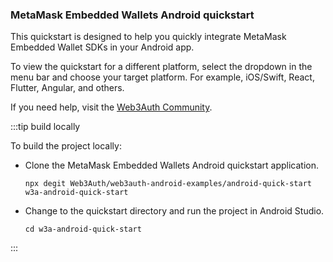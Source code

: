 ### MetaMask Embedded Wallets Android quickstart

This quickstart is designed to help you quickly integrate MetaMask Embedded Wallet SDKs in your
Android app.

To view the quickstart for a different platform, select the dropdown in the menu bar and choose your target
platform. For example, iOS/Swift, React, Flutter, Angular, and others.

If you need help, visit the [Web3Auth Community](https://web3auth.io/community/c/help-pnp/pnp-android/16).

:::tip build locally

To build the project locally:

- Clone the MetaMask Embedded Wallets Android quickstart application.

  ```shell npm2yarn
  npx degit Web3Auth/web3auth-android-examples/android-quick-start w3a-android-quick-start
  ```

- Change to the quickstart directory and run the project in Android Studio.

  ```shell npm2yarn
  cd w3a-android-quick-start
  ```

:::
